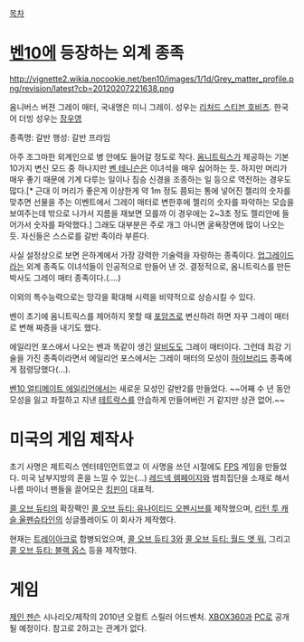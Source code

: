 [[목차]]
= [[벤10]]에 등장하는 외계 종족 =
http://vignette2.wikia.nocookie.net/ben10/images/1/1d/Grey_matter_profile.png/revision/latest?cb=20120207221638.png

옴니버스 버젼 그레이 매터, 국내명은 미니 그레이.
성우는 [[리처드 스티븐 호비츠]]. 한국어 더빙 성우는 [[장우영]]

종족명: 갈반
행성: 갈반 프라임 

아주 조그마한 외계인으로 병 안에도 들어갈 정도로 작다. [[옴니트릭스]]가 제공하는 기본 10가지 변신 모드 중 하나지만 [[벤 테니슨]]은 이녀석을 매우 싫어하는 듯. 하지만 머리가 매우 좋기 때문에 기계 다루는 일이나 짐승 신경을 조종하는 일 등으로 역전하는 경우도 많다.[* 근대 이 머리가 좋은게 이상한게 약 1m 정도 쯤되는 통에 넣어진 젤리의 숫자를 맞추면 선물을 주는 이벤트에서 그레이 매터로 변한후에 젤리의 숫자를 파악하는 모습을 보여주는데 밖으로 나가서 지름을 재보면 모를까 이 경우에는 2~3초 정도 젤리안에 들어가서 숫자를 파악했다.] 그래도 대부분은 주로 개그 아니면 굴욕장면에 많이 나오는 듯. 자신들은 스스로를 갈반 족이라 부른다.

사실 설정상으로 보면 은하계에서 가장 강력한 기술력을 자랑하는 종족이다. [[업그레이드]]라는 외계 종족도 이녀석들이 인공적으로 만들어 낸 것. 결정적으로, 옴니트릭스를 만든 박사도 그레이 매터 종족이다.(....)

이외의 특수능력으로는 망각을 확대해 시력을 비약적으로 상승시킬 수 있다.

벤이 초기에 옴니트릭스를 제어하지 못할 때 [[포암즈]]로 변신하려 하면 자꾸 그레이 매터로 변해 짜증을 내기도 했다.

에일리언 포스에서 나오는 벤과 똑같이 생긴 [[알비도]]도 그레이 매터이다. 그런데 최강 기술을 가진 종족이라면서 에일리언 포스에서는 그레이 매터의 모성이 [[하이브리드]] 종족에게 점령당했다(...).

[[벤10 얼티메이트 에일리언]]에서는 새로운 모성인 갈반2를 만들었다. ~~어째 수 년 동안 모성을 잃고 좌절하고 지낸 [[테트락스]]를 안습하게 만들어버린 거 같지만 상관 없어.~~
= 미국의 게임 제작사 =
초기 사명은 제트릭스 엔터테인먼트였고 이 사명을 쓰던 시절에도 [[FPS]] 게임을 만들었다. 미국 남부지방의 혼을 느낄 수 있는(...) [[레드넥 렘페이지]]와 범죄집단을 소재로 해서 나름 마이너 팬들을 끌어모은 [[킹핀]]이 대표적. 

[[콜 오브 듀티]]의 확장팩인 [[콜 오브 듀티: 유나이티드 오펜시브]]를 제작했으며, [[리턴 투 캐슬 울펜슈타인]]의 싱글플레이도 이 회사가 제작했다.

현재는 [[트레이아크]]로 합병되었으며, [[콜 오브 듀티 3]]와 [[콜 오브 듀티: 월드 앳 워]], 그리고 [[콜 오브 듀티: 블랙 옵스]] 등을 제작했다.

= 게임 =
[[제인 젠슨]] 시나리오/제작의 2010년 오컬트 스릴러 어드벤처. [[XBOX360]]과 [[PC]]로 공개될 예정이다. 참고로 2하고는 관계가 없다.
